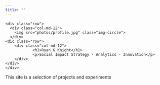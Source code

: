 ```yaml
---
title: ""
---
```

<!--html_preserve-->
<style type="text/css">

.main-container {
  max-width: 100%;
  margin-left: 0;
  margin-right: 0;
  margin-top: 0;
}

</style>
<div class="container-fluid bg-1 text-center">
    <div class="row">
      <div class="col-md-12">
        <img src="photos/profile.jpg" class="img-circle">
      </div>
    <dic class="row">
        <div class="col-md-12">
                <h1>Ryan G Knight</h1>
                <p>Social Impact Strategy - Analytics - Innovation</p>
        </div>
    </div>
    </div>
</div>
<div class="container-fluid bg-2 text-center">
  <p>This site is a selection of projects and experiments</p>
</div>

<!--/html_preserve-->
